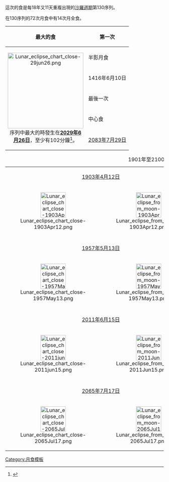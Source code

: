 這次的食是每18年又11天重複出現的[[沙羅週期]]第130序列。 

在130序列的72次月食中有14次月全食。

{| class=wikitable
!最大的食
!colspan=4|第一次
|-
|rowspan=6 width=240 align=center|[[File:Lunar eclipse chart close-29jun26.png|240px]]<BR>序列中最大的時發生在'''[[2029年6月26日月食|2029年6月26日]]'''，至少有102分鐘<ref>{{Cite web|title=Saros Series of Lunar Eclipses|url=https://moonblink.info/Eclipse/when/lunsaros/130|website=Moon Blink|access-date=2022-06-13}}</ref>。
!半影月食
!月偏食
!月全食
!中心食
|-
|1416年6月10日
|1560年9月4日
|[[1921年4月22日月食|1921年4月22日]]
|[[1957年5月13日月食|1957年5月13日]]
|-
!colspan=4|最後一次
|-
!中心食
!月全食
!月偏食
!半影月食
|-
|[[2083年7月29日月食|2083年7月29日]]
|2155年9月11日
|2552年5月10日
|2696年8月5日
|}

{| class=wikitable
|+1901年至2100年
|- valign=top
|colspan=2 align=center|[[1903年4月12日月食|1903年4月12日]]
|colspan=2 align=center|[[1921年4月22日月食|1921年4月22日]]
|colspan=2 align=center|[[1939年5月3日月食|1939年5月3日]]
|-
|[[File:Lunar eclipse chart close-1903Apr12.png|80px]]
|[[File:Lunar eclipse from moon-1903Apr12.png|80px]]
|[[File:Lunar eclipse chart close-1921Apr22.png|80px]]
|[[File:Lunar eclipse from moon-1921Apr22.png|80px]]
|[[File:Lunar eclipse chart close-1939May03.png|80px]]
|[[File:Lunar eclipse from moon-1939May03.png|80px]]
|-
|colspan=6|
|-
|colspan=2 align=center|[[1957年5月13日月食|1957年5月13日]]
|colspan=2 align=center|[[1975年5月25日月食|1975年5月25日]]
|colspan=2 align=center|[[1993年6月4日月食|1993年6月4日]]
|-
|[[File:Lunar eclipse chart close-1957May13.png|80px]]
|[[File:Lunar eclipse from moon-1957May13.png|80px]]
|[[File:Lunar eclipse chart close-1975May25.png|80px]]
|[[File:Lunar eclipse from moon-1975May25.png|80px]]
|[[File:Lunar eclipse chart close-1993Jun04.png|80px]]
|[[File:Lunar eclipse from moon-1993Jun04.png|80px]]
|-
|colspan=6|
|-
|colspan=2 align=center|[[2011年6月15日月食|2011年6月15日]]
|colspan=2 align=center|[[2029年6月26日月食|2029年6月26日]]
|colspan=2 align=center|[[2047年7月7日月食|2047年7月7日]]
|-
|[[File:Lunar eclipse chart close-2011jun15.png|80px]]
|[[File:Lunar eclipse from moon-2011Jun15.png|80px]]
|[[File:Lunar eclipse chart close-29jun26.png|80px]]
|[[File:Lunar eclipse from moon-2029Jun26.png|80px]]
|[[File:Lunar eclipse chart close-2047Jul07.png|80px]]
|[[File:Lunar eclipse from moon-2047Jul07.png|80px]]
|-
|colspan=6|
|-
|colspan=2 align=center|[[2065年7月17日月食|2065年7月17日]]
|colspan=2 align=center|[[2083年7月29日月食|2083年7月29日]]
|-
|[[File:Lunar eclipse chart close-2065Jul17.png|80px]]
|[[File:Lunar eclipse from moon-2065Jul17.png|80px]]
|[[File:Lunar eclipse chart close-2083Jul29.png|80px]]
|[[File:Lunar eclipse from moon-2083Jul29.png|80px]]
|}<noinclude>

{{Template reference list}}

[[Category:月食模板]]
</noinclude>